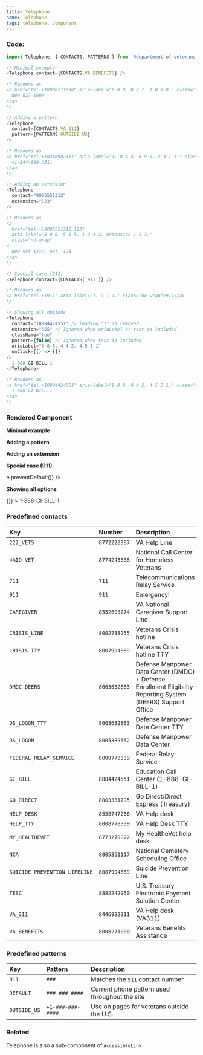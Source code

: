 ```yaml
---
title: Telephone
name: Telephone
tags: telephone, component
---
```



### Code:

```javascript
import Telephone, { CONTACTS, PATTERNS } from '@department-of-veterans-affairs/formation-react/Telephone';

// Minimal example
<Telephone contact={CONTACTS.VA_BENEFITS} />

/* Renders as
<a href="tel:+18008271000" aria-label="8 0 0. 8 2 7. 1 0 0 0." class="no-wrap">
  800-827-1000
</a>
*/

// Adding a pattern
<Telephone
  contact={CONTACTS.VA_311}
  pattern={PATTERNS.OUTSIDE_US}
/>

/* Renders as
<a href="tel:+18446982311" aria-label="1. 8 4 4. 6 9 8. 2 3 1 1." class="no-wrap">
  +1-844-698-2311
</a>
*/

// Adding an extension
<Telephone
  contact="8005551212"
  extension="123"
/>

/* Renders as
<a
  href="tel:+18005551212,123"
  aria-label="8 0 0. 5 5 5. 1 2 1 2. extension 1 2 3."
  class="no-wrap"
>
  800-555-1212, ext. 123
</a>
*/

// Special case (911)
<Telephone contact={CONTACTS['911']} />

/* Renders as
<a href="tel:+1911" aria-label="1. 9 1 1." class="no-wrap">911</a>
*/

// Showing all options
<Telephone
  contact="18884424551" // leading "1" is removed
  extension="555" // Ignored when ariaLabel or text is included
  className="foo"
  pattern={false} // Ignored when text is included
  ariaLabel="8 8 8. 4 4 2. 4 5 5 1"
  onClick={() => {}}
/>
  1-888-GI-BILL-1
</Telephone>

/* Renders as
<a href="tel:+18884424551" aria-label="8 8 8. 4 4 2. 4 5 5 1." class="no-wrap foo">
  1-888-GI-BILL-1
</a>
*/
```

### Rendered Component

<div className="site-c-reactcomp__rendered">
  <strong>Minimal example</strong>
  <p>
    <Telephone contact={CONTACTS.VA_BENEFITS} />
  </p>

  <strong>Adding a pattern</strong>
  <p>
    <Telephone
      contact={CONTACTS.VA_311}
      pattern={PATTERNS.OUTSIDE_US}
    />
  </p>

  <strong>Adding an extension</strong>
  <p>
    <Telephone
      contact="8005551212"
      extension="123"
    />
  </p>

  <strong>Special case (911)</strong>
  <p>
    <Telephone
      contact={CONTACTS['911']}
      onClick={e => e.preventDefault()}
    />
  </p>

  <strong>Showing all options</strong>
  <p>
    <Telephone
      contact="18884424551"
      className="foo"
      pattern={false}
      ariaLabel="1. 8 8 8. 4 4 2. 4 5 5 1"
      onClick={() => {}}
    >
      1-888-GI-BILL-1
    </Telephone>
  </p>
</div>

### Predefined contacts

| Key | Number | Description |
|:----|:-------|:------------|
| `222_VETS` | `8772228387` | VA Help Line |
| `4AID_VET` | `8774243838` | National Call Center for Homeless Veterans |
| `711` | `711` | Telecommunications Relay Service |
| `911` | `911` | Emergency! |
| `CAREGIVER` | `8552603274` | VA National Caregiver Support Line |
| `CRISIS_LINE` | `8002738255` | Veterans Crisis hotline |
| `CRISIS_TTY` | `8007994889` | Veterans Crisis hotline TTY |
| `DMDC_DEERS` | `8663632883` | Defense Manpower Data Center (DMDC) + Defense Enrollment Eligibility Reporting System (DEERS) Support Office |
| `DS_LOGON_TTY` | `8663632883` | Defense Manpower Data Center TTY |
| `DS_LOGON` | `8005389552` | Defense Manpower Data Center |
| `FEDERAL_RELAY_SERVICE` | `8008778339` | Federal Relay Service |
| `GI_BILL` | `8884424551` | Education Call Center (1-888-GI-BILL-1) |
| `GO_DIRECT` | `8003331795` | Go Direct/Direct Express (Treasury) |
| `HELP_DESK` | `8555747286` | VA Help desk |
| `HELP_TTY` | `8008778339` | VA Help Desk TTY |
| `MY_HEALTHEVET` | `8773270022` | My HealtheVet help desk |
| `NCA` | `8005351117` | National Cemetery Scheduling Office |
| `SUICIDE_PREVENTION_LIFELINE` | `8007994889` | Suicide Prevention Line |
| `TESC` | `8882242950` | U.S. Treasury Electronic Payment Solution Center |
| `VA_311` | `8446982311` | VA Help desk (VA311) |
| `VA_BENEFITS` | `8008271000` | Veterans Benefits Assistance |

### Predefined patterns

| Key | Pattern | Description |
|:----|:--------|:------------|
| `911` | `###` | Matches the `911` contact number |
| `DEFAULT` | `###-###-####` | Current phone pattern used throughout the site |
| `OUTSIDE_US` | `+1-###-###-####` | Use on pages for veterans outside the U.S. |

### Related

Telephone is also a sub-component of `AccessibleLink`
